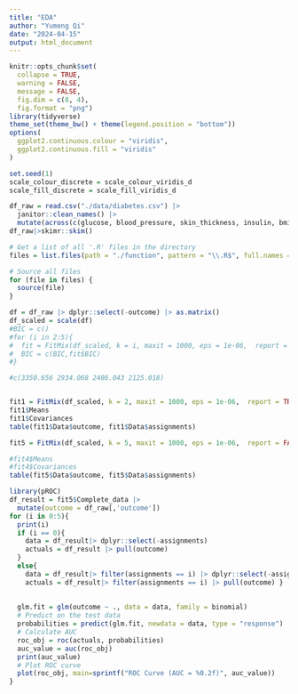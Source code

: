 ```yaml
---
title: "EDA"
author: "Yumeng Qi"
date: "2024-04-15"
output: html_document
---
```


```r
knitr::opts_chunk$set(
  collapse = TRUE, 
  warning = FALSE, 
  message = FALSE,
  fig.dim = c(8, 4),
  fig.format = "png")
library(tidyverse)
theme_set(theme_bw() + theme(legend.position = "bottom"))
options(
  ggplot2.continuous.colour = "viridis",
  ggplot2.continuous.fill = "viridis"
)

set.seed(1)
scale_colour_discrete = scale_colour_viridis_d
scale_fill_discrete = scale_fill_viridis_d

df_raw = read.csv("./data/diabetes.csv") |> 
  janitor::clean_names() |>
  mutate(across(c(glucose, blood_pressure, skin_thickness, insulin, bmi), ~na_if(.x, 0)))
df_raw|>skimr::skim()
```



```r
# Get a list of all '.R' files in the directory
files = list.files(path = "./function", pattern = "\\.R$", full.names = TRUE)

# Source all files
for (file in files) {
  source(file)
}

df = df_raw |> dplyr::select(-outcome) |> as.matrix()
df_scaled = scale(df) 
#BIC = c()
#for (i in 2:5){
#  fit = FitMix(df_scaled, k = i, maxit = 1000, eps = 1e-06,  report = TRUE) 
#  BIC = c(BIC,fit$BIC)
#}

#c(3350.656 2934.068 2486.043 2125.018)


fit1 = FitMix(df_scaled, k = 2, maxit = 1000, eps = 1e-06,  report = TRUE) 
fit1$Means
fit1$Covariances
table(fit1$Data$outcome, fit1$Data$assignments)
```

```r
fit5 = FitMix(df_scaled, k = 5, maxit = 1000, eps = 1e-06,  report = FALSE ) 

#fit4$Means
#fit4$Covariances
table(fit5$Data$outcome, fit5$Data$assignments)
```
```r
library(pROC)
df_result = fit5$Complete_data |>
  mutate(outcome = df_raw[,'outcome'])
for (i in 0:5){
  print(i)
  if (i == 0){
    data = df_result|> dplyr::select(-assignments)
    actuals = df_result |> pull(outcome) 
  }
  else{
    data = df_result|> filter(assignments == i) |> dplyr::select(-assignments)
    actuals = df_result|> filter(assignments == i) |> pull(outcome) }
  
  
  glm.fit = glm(outcome ~ ., data = data, family = binomial)
  # Predict on the test data
  probabilities = predict(glm.fit, newdata = data, type = "response")
  # Calculate AUC
  roc_obj = roc(actuals, probabilities)
  auc_value = auc(roc_obj)
  print(auc_value)
  # Plot ROC curve
  plot(roc_obj, main=sprintf("ROC Curve (AUC = %0.2f)", auc_value))
}
```

